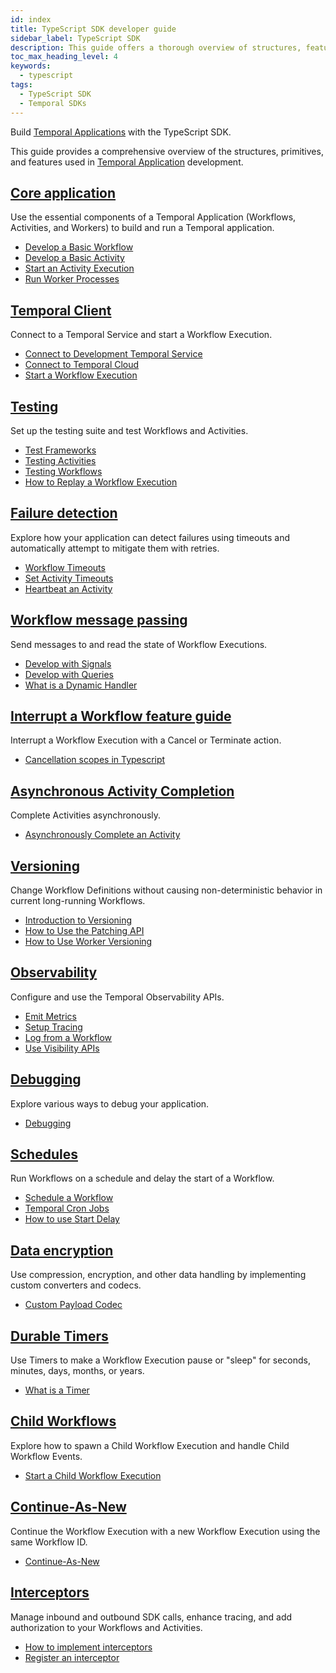 ```yaml
---
id: index
title: TypeScript SDK developer guide
sidebar_label: TypeScript SDK
description: This guide offers a thorough overview of structures, features, and best practices for developing with Temporal's TypeScript SDK, including Workflows, Client, Testing, Failure Detection, and more.
toc_max_heading_level: 4
keywords:
  - typescript
tags:
  - TypeScript SDK
  - Temporal SDKs
---
```



Build [Temporal Applications](/temporal#temporal-application) with the TypeScript SDK.

This guide provides a comprehensive overview of the structures, primitives, and features used in [Temporal Application](/temporal#temporal-application) development.

## [Core application](/develop/typescript/core-application)

Use the essential components of a Temporal Application (Workflows, Activities, and Workers) to build and run a Temporal application.

- [Develop a Basic Workflow](/develop/typescript/core-application#develop-workflows)
- [Develop a Basic Activity](/develop/typescript/core-application#develop-activities)
- [Start an Activity Execution](/develop/typescript/core-application#activity-execution)
- [Run Worker Processes](/develop/typescript/core-application#run-a-dev-worker)

## [Temporal Client](/develop/typescript/temporal-clients)

Connect to a Temporal Service and start a Workflow Execution.

- [Connect to Development Temporal Service](/develop/typescript/temporal-clients#connect-to-development-service)
- [Connect to Temporal Cloud](/develop/typescript/temporal-clients#connect-to-temporal-cloud)
- [Start a Workflow Execution](/develop/typescript/temporal-clients#start-workflow-execution)

## [Testing](/develop/typescript/testing-suite)

Set up the testing suite and test Workflows and Activities.

- [Test Frameworks](/develop/typescript/testing-suite#test-frameworks)
- [Testing Activities](/develop/typescript/testing-suite#test-activities)
- [Testing Workflows](/develop/typescript/testing-suite#test-workflows)
- [How to Replay a Workflow Execution](/develop/typescript/testing-suite#replay)

## [Failure detection](/develop/typescript/failure-detection)

Explore how your application can detect failures using timeouts and automatically attempt to mitigate them with retries.

- [Workflow Timeouts](/develop/typescript/failure-detection#workflow-timeouts)
- [Set Activity Timeouts](/develop/typescript/failure-detection#activity-timeouts)
- [Heartbeat an Activity](/develop/typescript/failure-detection#activity-heartbeats)

## [Workflow message passing](/develop/typescript/message-passing)

Send messages to and read the state of Workflow Executions.

- [Develop with Signals](/develop/typescript/message-passing#signals)
- [Develop with Queries](/develop/typescript/message-passing#queries)
- [What is a Dynamic Handler](/develop/typescript/message-passing#dynamic-handler)

## [Interrupt a Workflow feature guide](/develop/typescript/cancellation)

Interrupt a Workflow Execution with a Cancel or Terminate action.

- [Cancellation scopes in Typescript](/develop/typescript/cancellation#cancellation-scopes)

## [Asynchronous Activity Completion](/develop/typescript/asynchronous-activity-completion)

Complete Activities asynchronously.

- [Asynchronously Complete an Activity](/develop/typescript/asynchronous-activity-completion)

## [Versioning](/develop/typescript/versioning)

Change Workflow Definitions without causing non-deterministic behavior in current long-running Workflows.

- [Introduction to Versioning](/develop/typescript/versioning)
- [How to Use the Patching API](/develop/typescript/versioning#typescript-sdk-patching-api)
- [How to Use Worker Versioning](/develop/typescript/versioning#worker-versioning)

## [Observability](/develop/typescript/observability)

Configure and use the Temporal Observability APIs.

- [Emit Metrics](/develop/typescript/observability#metrics)
- [Setup Tracing](/develop/typescript/observability#tracing)
- [Log from a Workflow](/develop/typescript/observability#logging)
- [Use Visibility APIs](/develop/typescript/observability#visibility)

## [Debugging](/develop/typescript/debugging)

Explore various ways to debug your application.

- [Debugging](/develop/typescript/debugging)

## [Schedules](/develop/typescript/schedules)

Run Workflows on a schedule and delay the start of a Workflow.

- [Schedule a Workflow](/develop/typescript/schedules#schedule-a-workflow)
- [Temporal Cron Jobs](/develop/typescript/schedules#temporal-cron-jobs)
- [How to use Start Delay](/develop/typescript/schedules#start-delay)

## [Data encryption](/develop/typescript/data-encryption)

Use compression, encryption, and other data handling by implementing custom converters and codecs.

- [Custom Payload Codec](/develop/typescript/data-encryption#custom-payload-conversion)

## [Durable Timers](/develop/typescript/timers)

Use Timers to make a Workflow Execution pause or "sleep" for seconds, minutes, days, months, or years.

- [What is a Timer](/develop/typescript/timers)

## [Child Workflows](/develop/typescript/child-workflows)

Explore how to spawn a Child Workflow Execution and handle Child Workflow Events.

- [Start a Child Workflow Execution](/develop/typescript/child-workflows)

## [Continue-As-New](/develop/typescript/continue-as-new)

Continue the Workflow Execution with a new Workflow Execution using the same Workflow ID.

- [Continue-As-New](/develop/typescript/continue-as-new)

## [Interceptors](/develop/typescript/interceptors)

Manage inbound and outbound SDK calls, enhance tracing, and add authorization to your Workflows and Activities.

- [How to implement interceptors](/develop/typescript/interceptors#interceptors)
- [Register an interceptor](/develop/typescript/interceptors#register-interceptor)

